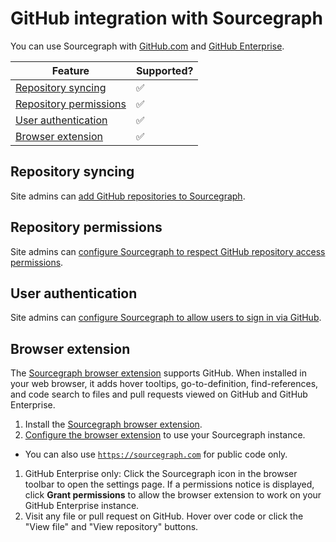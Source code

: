 # GitHub integration with Sourcegraph

You can use Sourcegraph with [GitHub.com](https://github.com) and [GitHub Enterprise](https://enterprise.github.com).

Feature | Supported?
------- | ----------
[Repository syncing](/admin/external_service/github#selecting-repositories-to-sync) | ✅
[Repository permissions](/admin/external_service/github#repository-permissions) | ✅
[User authentication](/admin/external_service/github#user-authentication) | ✅
[Browser extension](#browser-extension) | ✅

## Repository syncing

Site admins can [add GitHub repositories to Sourcegraph](/admin/external_service/github#selecting-repositories-to-sync).

## Repository permissions

Site admins can [configure Sourcegraph to respect GitHub repository access permissions](/admin/external_service/github#repository-permissions).

## User authentication

Site admins can [configure Sourcegraph to allow users to sign in via GitHub](/admin/external_service/github#user-authentication).

## Browser extension

The [Sourcegraph browser extension](/integration/browser_extension) supports GitHub. When installed in your web browser, it adds hover tooltips, go-to-definition, find-references, and code search to files and pull requests viewed on GitHub and GitHub Enterprise.

1.  Install the [Sourcegraph browser extension](/integration/browser_extension).
1.  [Configure the browser extension](/integration/browser_extension#configuring-the-sourcegraph-instance-to-use) to use your Sourcegraph instance.

- You can also use [`https://sourcegraph.com`](https://sourcegraph.com) for public code only.

1.  GitHub Enterprise only: Click the Sourcegraph icon in the browser toolbar to open the settings page. If a permissions notice is displayed, click **Grant permissions** to allow the browser extension to work on your GitHub Enterprise instance.
1.  Visit any file or pull request on GitHub. Hover over code or click the "View file" and "View repository" buttons.
